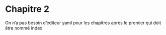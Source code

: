 # Chapitre 2

On n'a pas besoin d'éditeur yaml pour les chapitres après le premier qui doit être nommé index